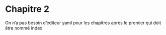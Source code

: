 # Chapitre 2

On n'a pas besoin d'éditeur yaml pour les chapitres après le premier qui doit être nommé index